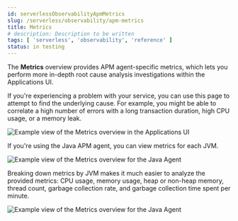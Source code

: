 ```yaml
---
id: serverlessObservabilityApmMetrics
slug: /serverless/observability/apm-metrics
title: Metrics
# description: Description to be written
tags: [ 'serverless', 'observability', 'reference' ]
status: in testing
---
```




<Testing />

The **Metrics** overview provides APM agent-specific metrics,
which lets you perform more in-depth root cause analysis investigations within the Applications UI.

If you're experiencing a problem with your service, you can use this page to attempt to find the underlying cause.
For example, you might be able to correlate a high number of errors with a long transaction duration, high CPU usage, or a memory leak.

![Example view of the Metrics overview in the Applications UI](images/metrics/apm-metrics.png)

If you're using the Java APM agent, you can view metrics for each JVM.

![Example view of the Metrics overview for the Java Agent](images/metrics/jvm-metrics-overview.png)

Breaking down metrics by JVM makes it much easier to analyze the provided metrics:
CPU usage, memory usage, heap or non-heap memory,
thread count, garbage collection rate, and garbage collection time spent per minute.

![Example view of the Metrics overview for the Java Agent](images/metrics/jvm-metrics.png)


<Feedback slug="/serverless/observability/apm-metrics" filepath="docs/apm/apm-ui-metrics.mdx" />
